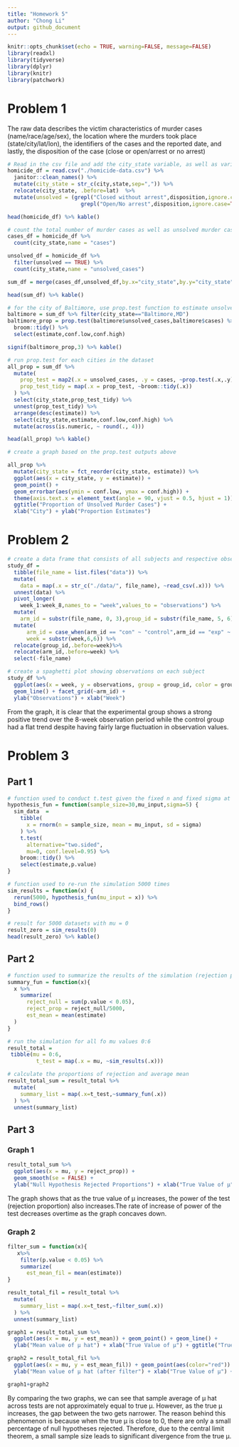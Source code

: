 ```yaml
---
title: "Homework 5"
author: "Chong Li"
output: github_document
---
```


```r
knitr::opts_chunk$set(echo = TRUE, warning=FALSE, message=FALSE)
library(readxl)
library(tidyverse)
library(dplyr)
library(knitr)
library(patchwork)
```

# Problem 1
The raw data describes the victim characteristics of murder cases (name/race/age/sex), the location where the murders took place (state/city/lat/lon), the identifiers of the cases and the reported date, and lastly, the disposition of the case (close or open/arrest or no arrest)
```r
# Read in the csv file and add the city_state variable, as well as variable for open/no arrest
homicide_df = read.csv("./homicide-data.csv") %>%
  janitor::clean_names() %>%
  mutate(city_state = str_c(city,state,sep=",")) %>% 
  relocate(city_state, .before=lat)  %>%
  mutate(unsolved = (grepl("Closed without arrest",disposition,ignore.case=TRUE) |
                       grepl("Open/No arrest",disposition,ignore.case=TRUE)))

head(homicide_df) %>% kable()

# count the total number of murder cases as well as unsolved murder cases
cases_df = homicide_df %>%
  count(city_state,name = "cases")

unsolved_df = homicide_df %>%
  filter(unsolved == TRUE) %>%
  count(city_state,name = "unsolved_cases")

sum_df = merge(cases_df,unsolved_df,by.x="city_state",by.y="city_state")

head(sum_df) %>% kable()

# for the city of Baltimore, use prop.test function to estimate unsolved cases
baltimore = sum_df %>% filter(city_state=="Baltimore,MD")
baltimore_prop = prop.test(baltimore$unsolved_cases,baltimore$cases) %>% 
  broom::tidy() %>% 
  select(estimate,conf.low,conf.high)

signif(baltimore_prop,3) %>% kable()

# run prop.test for each cities in the dataset
all_prop = sum_df %>%
  mutate(
    prop_test = map2(.x = unsolved_cases, .y = cases, ~prop.test(.x,.y)),
    prop_test_tidy = map(.x = prop_test, ~broom::tidy(.x))
  ) %>%
  select(city_state,prop_test_tidy) %>%
  unnest(prop_test_tidy) %>%
  arrange(desc(estimate)) %>%
  select(city_state,estimate,conf.low,conf.high) %>%
  mutate(across(is.numeric, ~ round(., 4)))

head(all_prop) %>% kable()

# create a graph based on the prop.test outputs above

all_prop %>%
  mutate(city_state = fct_reorder(city_state, estimate)) %>%
  ggplot(aes(x = city_state, y = estimate)) +
  geom_point() +
  geom_errorbar(aes(ymin = conf.low, ymax = conf.high)) +
  theme(axis.text.x = element_text(angle = 90, vjust = 0.5, hjust = 1)) +
  ggtitle("Proportion of Unsolved Murder Cases") +
  xlab("City") + ylab("Proportion Estimates")


```
  
# Problem 2
```r
# create a data frame that consists of all subjects and respective observations
study_df = 
  tibble(file_name = list.files("data")) %>%
  mutate(
    data = map(.x = str_c("./data/", file_name), ~read_csv(.x))) %>%
  unnest(data) %>%
  pivot_longer(
    week_1:week_8,names_to = "week",values_to = "observations") %>%
  mutate(
    arm_id = substr(file_name, 0, 3),group_id = substr(file_name, 5, 6)) %>%
  mutate(
      arm_id = case_when(arm_id == "con" ~ "control",arm_id == "exp" ~ "experiment"),
      week = substr(week,6,6)) %>%
  relocate(group_id,.before=week)%>%
  relocate(arm_id,.before=week) %>%
  select(-file_name)

# create a spaghetti plot showing observations on each subject
study_df %>%
  ggplot(aes(x = week, y = observations, group = group_id, color = group_id)) +
  geom_line() + facet_grid(~arm_id) +
  ylab("Observations") + xlab("Week") 
```
  
From the graph, it is clear that the experimental group shows a strong positive trend over the 8-week observation period while the control group had a flat trend despite having fairly large fluctuation in observation values.

# Problem 3
## Part 1
```r
# function used to conduct t.test given the fixed n and fixed sigma at 30 and 5
hypothesis_fun = function(sample_size=30,mu_input,sigma=5) {
  sim_data  = 
    tibble(
      x = rnorm(n = sample_size, mean = mu_input, sd = sigma)
    ) %>%
    t.test(
      alternative="two.sided",
      mu=0, conf.level=0.95) %>%
    broom::tidy() %>%
    select(estimate,p.value)
}

# function used to re-run the simulation 5000 times
sim_results = function(x) { 
  rerun(5000, hypothesis_fun(mu_input = x)) %>% 
  bind_rows()
}

# result for 5000 datasets with mu = 0
result_zero = sim_results(0)
head(result_zero) %>% kable()
```

## Part 2
```r
# function used to summarize the results of the simulation (rejection propotions/mu_hat)
summary_fun = function(x){
  x %>%
    summarize(
      reject_null = sum(p.value < 0.05),
      reject_prop = reject_null/5000,
      est_mean = mean(estimate)
  )
}

# run the simulation for all fo mu values 0:6 
result_total =
 tibble(mu = 0:6,
         t_test = map(.x = mu, ~sim_results(.x)))

# calculate the proportions of rejection and average mean
result_total_sum = result_total %>%
  mutate(
    summary_list = map(.x=t_test,~summary_fun(.x))
  ) %>%
  unnest(summary_list)
```

## Part 3  
### Graph 1
```r
result_total_sum %>%
  ggplot(aes(x = mu, y = reject_prop)) +
  geom_smooth(se = FALSE) +
  ylab("Null Hypothesis Rejected Proportions") + xlab("True Value of μ") + ggtitle("Power vs. Mean")
```
  
The graph shows that as the true value of μ increases, the power of the test (rejection proportion) also increases.The rate of increase of power of the test decreases overtime as the graph concaves down.

### Graph 2
```r
filter_sum = function(x){
   x%>%
    filter(p.value < 0.05) %>%
    summarize(
      est_mean_fil = mean(estimate))
}

result_total_fil = result_total %>%
  mutate(
    summary_list = map(.x=t_test,~filter_sum(.x))
  ) %>%
  unnest(summary_list)

graph1 = result_total_sum %>%
  ggplot(aes(x = mu, y = est_mean)) + geom_point() + geom_line() + 
  ylab("Mean value of μ hat") + xlab("True Value of μ") + ggtitle("True μ vs. mean μ hat")

graph2 = result_total_fil %>%
  ggplot(aes(x = mu, y = est_mean_fil)) + geom_point(aes(color="red")) + geom_line(aes(color="red")) +
  ylab("Mean value of μ hat (after filter") + xlab("True Value of μ") + ggtitle("True μ vs. mean μ hat (after filter)")

graph1+graph2
```
  
By comparing the two graphs, we can see that sample average of μ hat across tests are not approximately equal to true μ. However, as the true μ increases, the gap between the two gets narrower. The reason behind this phenomenon is because when the true μ is close to 0, there are only a small percentage of null hypotheses rejected. Therefore, due to the central limit theorem, a small sample size leads to significant divergence from the true μ.


